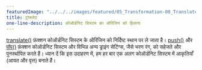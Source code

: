 ---
featuredImage: "../../../images/featured/05_Transformation-00_Translate-thumbnail.png"
title: ट्रांसलेट
one-line-description: कोऑर्डनिट सिस्टम का ऑरिजिन को हिलाना
---

<a href='https://p5js.org/reference/#/p5/translate'>translate()</a> फ़ंक्शन कोऑर्डनिट सिस्टम के ऑरिजिन को निर्दिष्ट स्थान पर ले जाता है।
<a href='https://p5js.org/reference/#/p5/push'>push()</a> और <a href='https://p5js.org/reference/#/p5/ pop'>पॉप()</a> फ़ंक्शन कोऑर्डनिट सिस्टम और विभिन्न अन्य ड्राइंग सेटिंग्स, जैसे भरण रंग, को सहेजते और पुनर्स्थापित करते हैं।
ध्यान दें कि इस उदाहरण में, हम हर बार एक अलग कोऑर्डनिट सिस्टम में आकृतियाँ (आयत और वृत्त) बनाते हैं।

